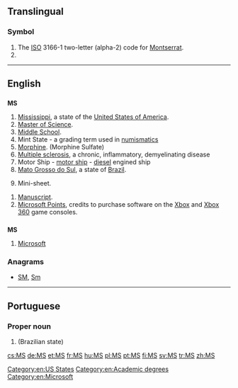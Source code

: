 {{also|Appendix:Variations of "ms"}}
==Translingual==

===Symbol===
{{infl|mul|symbol}}

# The [[ISO]] 3166-1 two-letter (alpha-2) code for [[Montserrat]].
# {{SI-unit-abbnp|mega|siemens|electrical conductance}}

----

==English==

==={{abbreviation}}===
'''MS'''

# [[Mississippi]], a state of the [[United States of America]].
# [[Master of Science]].
# [[middle school|Middle School]].
# Mint State - a grading term used in [[numismatics]]
# [[morphine|Morphine]]. (Morphine Sulfate)
# [[multiple sclerosis|Multiple sclerosis]], a chronic, inflammatory, demyelinating disease
# Motor Ship - [[motor ship]] - [[diesel]] engined ship
# [[Mato Grosso do Sul]], a state of [[Brazil]].
# {{philately}} Mini-sheet.
{{infl|en|abbreviation|g=s|p|MSS}}
# [[manuscript|Manuscript]].
# [[Microsoft Points]], credits to purchase software on the [[Xbox]] and [[Xbox 360]] game consoles.

==={{initialism}}===
'''MS'''

# [[Microsoft]]

===Anagrams===
* [[SM#English|SM]], [[Sm#English|Sm]]

[[Category:en:US States]]
[[Category:en:Academic degrees]]
[[Category:en:Microsoft]]

----

==Portuguese==

===Proper noun===
{{pt-proper noun}}

# {{abbreviation of|Mato Grosso do Sul|lang=pt}} (Brazilian state)

[[cs:MS]]
[[de:MS]]
[[et:MS]]
[[fr:MS]]
[[hu:MS]]
[[pl:MS]]
[[pt:MS]]
[[fi:MS]]
[[sv:MS]]
[[tr:MS]]
[[zh:MS]]